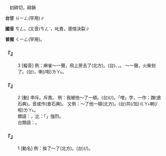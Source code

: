 
=={{ruby|噌|ㄘㄥ}}==

　初耕切，耕韻

'''台甘''' <rt>ㄐㄧㄥ</rt>(罕用)∥

'''國音''' <rt>ㄘㄥ</rt>。(又音)<rt>ㄘㄥˋ</rt>，叱責{{ruby|。|ㄘㄥˇ}}，感情決裂∥

'''普閩''' <rt>ㄑㄧㄥ</rt>(罕用)。

    

==='''『{{ruby|噌|ㄘㄥ}}』'''===
:3  [擬音] 例：麻雀～一聲，飛上房去了(北方)。(台){{ruby|噗|ㄆㄨˊ}}{{ruby|仔|ㄚ}}、{{ruby|吥|ㄆㄧㄨˊ}}{{ruby|仔|ㄚ}}{{ruby|一|ㄐㄧㆵ ͘}}{{ruby|下|·ㆤ˫}}，{{ruby|飛|ㄅㆤ/ㄅㄨㆤ}}{{ruby|上|ㄐㄧㆫ˫/ㄐㄧㆧ˫}}{{ruby|厝|ㄘㄨ˪}}{{ruby|頂|ㄉㄧㄥˋ}}{{ruby|去|ㄎㄧ˪}}。 ～{{ruby|地|ㄉㄜ}}一聲，火柴划{{ruby|著|ㄓㄠˊ}}了。(台){{ruby|<mark>&#xf9acc;</mark>|ㄑㄧㄚㆵ ͘}}{{ruby|啊|ㄚ}}{{ruby|一|ㄐㄧㆵ ͘}}{{ruby|下|·ㆤ˫}}，{{ruby|番|ㄏㄨㄢ}}{{ruby|仔|ㄚ}}{{ruby|火|ㄏㆤˋ/ㄏㄨㆤˋ}}{{ruby|<mark>&#xf9acd;</mark>|ㄎㄧㄚㆵ}}{{ruby|<mark>&#xffb55;</mark>|ㄉㄜㆷ ͘}}喇(/啦)<rt>ㄌㄚ˪</rt>。
    

==='''『{{ruby|噌|ㄘㄥ}}』'''===
:2  [動] 申斥。斥責。 例：我被他～了一頓。(台){{ruby|我|ㆣㄨㄚˋ}}{{ruby|去|·ㄎㄧ˪}}{{ruby|付|ㄏㆦ˫}}{{ruby|伊|ㄧ}}{{ruby|罵|ㄇㆤ˫/ㄇㄚ˫}}(/{{ruby|忿|ㄆㆭㆷ}})。「噌」字，一作：蹭(倉石典)。音或作{{ruby|：|ㄘㄥˋ}}(倉石典)。 又例：～了他一頓(北方)。(台){{ruby|我|ㆣㄨㄚˋ}}共(/加)<rt>ㄍㄚ˫</rt>{{ruby|叫|ㄍㄧㄜ˪}}{{ruby|來|ㄌㄞˊ}}{{ruby|忿|ㄆㆭㆷ}}喇(/啦)<rt>ㄌㄚ˪</rt>。
:類語：{{ruby|掄|ㄌㄨㄣˊ}}，比：「{{ruby|噌|ㄘㄥ/ㄘㄥˋ}}」強烈。
:
:台類語：{{ruby|忿|ㄆㆭㆷ}}{{ruby|吮|ㄙㆭㆷ}}{{ruby|轆|ㄌㄚㆶ}}{{ruby|<mark>&#xffa58;</mark>|ㄙㄚㆶ}}。
:
    

==='''『{{ruby|噌|ㄘㄥ}}』'''===
:1  [動名] 例：挨了～了(北方)。(台){{ruby|付|ㄏㆦ˫}}{{ruby|人|ㄌㄤˊ}}{{ruby|罵|ㄇㆤ˫/ㄇㄚ˫}}(/{{ruby|忿|ㄆㆭㆷ}})。
    
